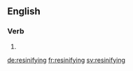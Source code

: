 ==English==

===Verb===
{{head|en}}

# {{present participle of|resinify|lang=en}}

[[de:resinifying]]
[[fr:resinifying]]
[[sv:resinifying]]